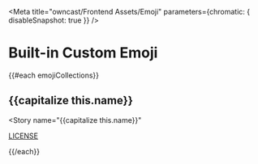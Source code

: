 
<Meta title="owncast/Frontend Assets/Emoji" parameters={chromatic: { disableSnapshot: true }} />

# Built-in Custom Emoji

{{#each emojiCollections}}

## {{capitalize this.name}}

<Story
  name="{{capitalize this.name}}"
>
   <a href="img/emoji/{{this.name}}/LICENSE.md" target="_blank">
    	LICENSE
    </a>
    <ImageRow images={[
    	{{#each this.images}}
    		{src: "{{this.src}}", name: "{{this.name}}"},
    	{{/each}}
    ]}/>
</Story>

{{/each}}
